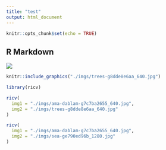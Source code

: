 ```yaml
---
title: "test"
output: html_document
---
```


```r
knitr::opts_chunk$set(echo = TRUE)
```

## R Markdown

![](./imgs/ama-dablam-g7c7ba2655_640.jpg)

```r
knitr::include_graphics("./imgs/trees-g8dde8e6aa_640.jpg")
```


```r
library(ricv)

ricv(
  img1 = "./imgs/ama-dablam-g7c7ba2655_640.jpg",
  img2 = "./imgs/trees-g8dde8e6aa_640.jpg"
)
```

```r
ricv(
  img1 = "./imgs/ama-dablam-g7c7ba2655_640.jpg",
  img2 = "./imgs/sea-ge790ed96b_1280.jpg"
)
```


